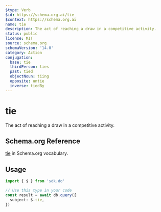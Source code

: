 ```yaml
---
$type: Verb
$id: https://schema.org.ai/tie
$context: https://schema.org.ai
name: tie
description: The act of reaching a draw in a competitive activity.
status: public
license: MIT
source: schema.org
schemaVersion: '14.0'
category: Action
conjugation:
  base: tie
  thirdPerson: ties
  past: tied
  objectNoun: tiing
  opposite: untie
  inverse: tiedBy
---
```


# tie

The act of reaching a draw in a competitive activity.

## Schema.org Reference

[tie](https://schema.org/TieAction) in Schema.org vocabulary.

## Usage

```typescript
import { $ } from 'sdk.do'

// Use this type in your code
const result = await db.query({
  subject: $.tie,
})
```
